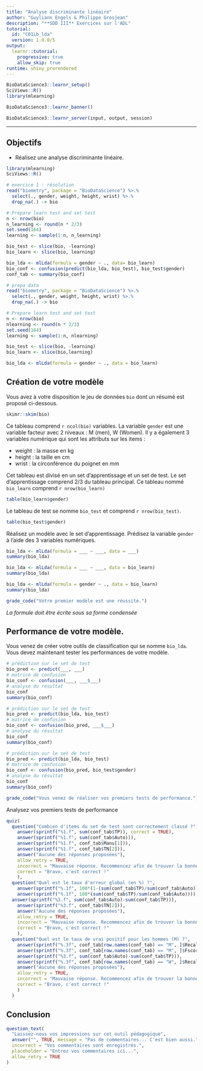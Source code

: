 ```yaml
---
title: "Analyse discriminante linéaire"
author: "Guyliann Engels & Philippe Grosjean"
description: "**SDD III** Exercices sur l'ADL"
tutorial:
  id: "C01Lb_lda"
  version: 1.0.0/5
output:
  learnr::tutorial:
    progressive: true
    allow_skip: true
runtime: shiny_prerendered
---
```


```r
BioDataScience3::learnr_setup()
SciViews::R()
library(mlearning)
```

```r
BioDataScience3::learnr_banner()
```

```r
BioDataScience3::learnr_server(input, output, session)
```

----

## Objectifs

- Réalisez une analyse discriminante linéaire.

```r
library(mlearning)
SciViews::R()

# exercice 1 : résolution
read("biometry", package = "BioDataScience") %>.%
  select(., gender, weight, height, wrist) %>.%
  drop_na(.) -> bio

# Prepare learn test and set test
n <- nrow(bio)
n_learning <- round(n * 2/3)
set.seed(164)
learning <- sample(1:n, n_learning)

bio_test <- slice(bio, -learning)
bio_learn <- slice(bio, learning)

bio_lda <- mlLda(formula = gender ~ ., data= bio_learn)
bio_conf <- confusion(predict(bio_lda, bio_test), bio_test$gender)
conf_tab <- summary(bio_conf)
```

```r
# prepa data
read("biometry", package = "BioDataScience") %>.%
  select(., gender, weight, height, wrist) %>.%
  drop_na(.) -> bio

# Prepare learn test and set test
n <- nrow(bio)
nlearning <- round(n * 2/3)
set.seed(164)
learning <- sample(1:n, nlearning)

bio_test <- slice(bio, -learning)
bio_learn <- slice(bio,learning)

bio_lda <- mlLda(formula = gender ~ ., data = bio_learn)
```


## Création de votre modèle


Vous avez à votre disposition le jeu de données `bio` dont un résumé est proposé ci-dessous. 

```r
skimr::skim(bio)
```

Ce tableau comprend `r ncol(bio)` variables. La variable `gender` est une variable facteur avec 2 niveaux : M (men), W (Women). Il y a également 3 variables numérique qui sont les attributs sur les items :  

- weight : la masse en kg
- height : la taille en cm
- wrist : la circonférence du poignet en mm

Cet tableau est divisé en un set d'apprentissage et un set de test. Le set d'apprentissage comprend 2/3 du tableau principal. Ce tableau nommé  `bio_learn` comprend `r nrow(bio_learn)` 

```r
table(bio_learn$gender)
```

Le tableau de test se nomme `bio_test` et comprend `r nrow(bio_test)`.

```r
table(bio_test$gender)
```

Réalisez un modèle avec le set d'apprentissage. Prédisez la variable `gender` à l'aide des 3 variables numériques. 

```r
bio_lda <- mlLda(formula = ___ ~ ___, data = ___)
summary(bio_lda)
```

```r
bio_lda <- mlLda(formula = ___ ~ ___, data = bio_learn)
summary(bio_lda)
```

```r
bio_lda <- mlLda(formula = gender ~ ., data = bio_learn)
summary(bio_lda)
```

```r
grade_code("Votre premier modèle est une réussite.")
```

*La formule doit être écrite sous sa forme condensée*

## Performance de votre modèle.

Vous venez de créer votre outils de classification qui se nomme `bio_lda`. Vous devez maintenant tester les performances de votre modèle.

```r
# prédiction sur le set de test
bio_pred <- predict(___, ___)
# matrice de confusion
bio_conf <- confusion(___, ___$___)
# analyse du résultat 
bio_conf
summary(bio_conf)
```

```r
# prédiction sur le set de test
bio_pred <- predict(bio_lda, bio_test)
# matrice de confusion
bio_conf <- confusion(bio_pred, ___$___)
# analyse du résultat 
bio_conf
summary(bio_conf)
```

```r
# prédiction sur le set de test
bio_pred <- predict(bio_lda, bio_test)
# matrice de confusion
bio_conf <- confusion(bio_pred, bio_test$gender)
# analyse du résultat 
bio_conf
summary(bio_conf)
```

```r
grade_code("Vous venez de réaliser vos premiers tests de performance.")
```

Analysez vos premiers tests de performance 

```r
quiz(
  question("Combien d'items du set de test sont correctement classé ?",
    answer(sprintf("%1.f", sum(conf_tab$TP)), correct = TRUE),
    answer(sprintf("%1.f", sum(conf_tab$Auto))),
    answer(sprintf("%1.f", conf_tab$Manu[1])),
    answer(sprintf("%1.f", conf_tab$TN[2])),
    answer("Aucune des réponses proposées"),
    allow_retry = TRUE,
    incorrect = "Mauvaise réponse. Recommencez afin de trouver la bonne réponse",
    correct = "Bravo, c'est correct !"
    ),
  question("Quel est le taux d'erreur global (en %) ?",
    answer(sprintf("%.1f", 100*(1-(sum(conf_tab$TP)/sum(conf_tab$Auto)))), correct = TRUE),
    answer(sprintf("%.1f", 100*(sum(conf_tab$TP)/sum(conf_tab$Auto)))),
  answer(sprintf("%3.f", sum(conf_tab$Auto)-sum(conf_tab$TP))),
    answer(sprintf("%3.f", conf_tab$TN[2])),
    answer("Aucune des réponses proposées"),
    allow_retry = TRUE,
    incorrect = "Mauvaise réponse. Recommencez afin de trouver la bonne réponse",
    correct = "Bravo, c'est correct !"
    ),
  question("Quel est le taux de vrai positif pour les hommes (M) ?",
    answer(sprintf("%.3f", conf_tab[row.names(conf_tab) == "M", ]$Recall), correct = TRUE),
    answer(sprintf("%.3f", conf_tab[row.names(conf_tab) == "M", ]$Fscore)),
    answer(sprintf("%3.f", sum(conf_tab$Auto)-sum(conf_tab$TP))),
    answer(sprintf("%.3f", conf_tab[row.names(conf_tab) == "W", ]$Recall)),
    answer("Aucune des réponses proposées"),
    allow_retry = TRUE,
    incorrect = "Mauvaise réponse. Recommencez afin de trouver la bonne réponse",
    correct = "Bravo, c'est correct !"
    )
  )
```

## Conclusion

```r
question_text(
  "Laissez-nous vos impressions sur cet outil pédagogique",
  answer("", TRUE, message = "Pas de commentaires... C'est bien aussi."),
  incorrect = "Vos commentaires sont enregistrés.",
  placeholder = "Entrez vos commentaires ici...",
  allow_retry = TRUE
)
```
